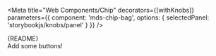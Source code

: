 

<Meta
  title="Web Components/Chip"
  decorators={[withKnobs]}
  parameters={{
    component: 'mds-chip-bag',
    options: { 
      selectedPanel: 'storybookjs/knobs/panel'
     }
  }}
/>

<Description>
    {README}
</Description>

<Preview withToolbar>
  <Story name="Chip Bag">
    <mds-paper elevation={0} style={{ margin: '10px' }}>
      <mds-chip-bag
        value="sample@email.com;othersample@email.com"
        chip-tag="mds-button"
        delimiter=";"
        invalid={boolean('Invalid', false, 'validation')}
      >
        <div
          style={{ fontStyle: 'italic', fontColor: 'rgba(0,0,0,0.2)', marginTop: '5px' }}
          slot="mds-chip-bag-helper"
        >
          Add some buttons!
        </div>
      </mds-chip-bag>
    </mds-paper>
  </Story>
</Preview>